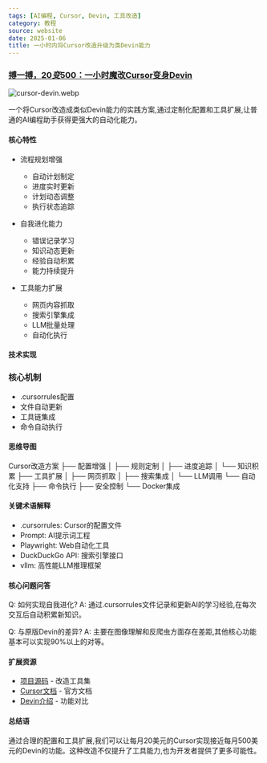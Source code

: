 ```yaml
---
tags: [AI编程, Cursor, Devin, 工具改造]
category: 教程
source: website
date: 2025-01-06
title: 一小时内将Cursor改造升级为类Devin能力
---
```


### [搏一搏，$20变$500：一小时魔改Cursor变身Devin](https://yage.ai/cursor-to-devin.html)

![cursor-devin.webp](https://img.mengpeng.tech/i/2025/01/15/678748afb1ac6.webp)

一个将Cursor改造成类似Devin能力的实践方案,通过定制化配置和工具扩展,让普通的AI编程助手获得更强大的自动化能力。

#### 核心特性

- 流程规划增强
  - 自动计划制定
  - 进度实时更新
  - 计划动态调整
  - 执行状态追踪
  
- 自我进化能力
  - 错误记录学习
  - 知识动态更新
  - 经验自动积累
  - 能力持续提升
  
- 工具能力扩展
  - 网页内容抓取
  - 搜索引擎集成
  - LLM批量处理
  - 自动化执行

#### 技术实现

### 核心机制
- .cursorrules配置
- 文件自动更新
- 工具链集成
- 命令自动执行

#### 思维导图
Cursor改造方案
├── 配置增强
│   ├── 规则定制
│   ├── 进度追踪
│   └── 知识积累
├── 工具扩展
│   ├── 网页抓取
│   ├── 搜索集成
│   └── LLM调用
└── 自动化支持
    ├── 命令执行
    ├── 安全控制
    └── Docker集成

#### 关键术语解释

- .cursorrules: Cursor的配置文件
- Prompt: AI提示词工程
- Playwright: Web自动化工具
- DuckDuckGo API: 搜索引擎接口
- vllm: 高性能LLM推理框架

#### 核心问题问答

Q: 如何实现自我进化?
A: 通过.cursorrules文件记录和更新AI的学习经验,在每次交互后自动积累新知识。

Q: 与原版Devin的差异?
A: 主要在图像理解和反爬虫方面存在差距,其他核心功能基本可以实现90%以上的对等。

#### 扩展资源

- [项目源码](https://github.com/grapeot/devin.cursorrules) - 改造工具集
- [Cursor文档](https://cursor.sh/docs) - 官方文档
- [Devin介绍](https://www.cognition-labs.com/blog) - 功能对比

#### 总结语

通过合理的配置和工具扩展,我们可以让每月20美元的Cursor实现接近每月500美元的Devin的功能。这种改造不仅提升了工具能力,也为开发者提供了更多可能性。 